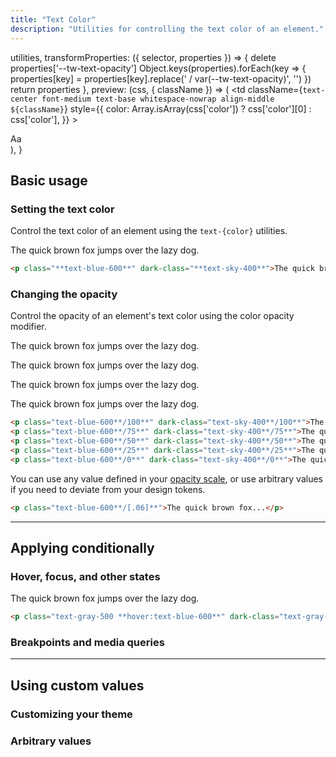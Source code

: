 ```yaml
---
title: "Text Color"
description: "Utilities for controlling the text color of an element."
---
```



  utilities,
  transformProperties: ({ selector, properties }) => {
    delete properties['--tw-text-opacity']
    Object.keys(properties).forEach(key => {
      properties[key] = properties[key].replace(' / var(--tw-text-opacity)', '')
    })
    return properties
  },
  preview: (css, { className }) => (
    <td
      className={`text-center font-medium text-base whitespace-nowrap align-middle ${className}`}
      style={{
        color: Array.isArray(css['color']) ? css['color'][0] : css['color'],
      }}
    >
      <div className="w-16 mx-auto">Aa</div>
    </td>
  ),
}

## Basic usage

### Setting the text color

Control the text color of an element using the `text-{color}` utilities.

<Example>
  <div class="relative text-xl text-center font-medium leading-6">
    <p class="text-blue-600 dark:text-sky-400">The quick brown fox jumps over the lazy dog.</p>
  </div>
</Example>

```html
<p class="**text-blue-600**" dark-class="**text-sky-400**">The quick brown fox...</p>
```

### Changing the opacity

Control the opacity of an element's text color using the color opacity modifier.

<Example>
  <div class="text-xl font-medium leading-6 space-y-4">
    <p class="text-blue-600/100 dark:text-sky-400/100">The quick brown fox jumps over the lazy dog.</p>
    <p class="text-blue-600/75 dark:text-sky-400/75">The quick brown fox jumps over the lazy dog.</p>
    <p class="text-blue-600/50 dark:text-sky-400/50">The quick brown fox jumps over the lazy dog.</p>
    <p class="text-blue-600/25 dark:text-sky-400/25">The quick brown fox jumps over the lazy dog.</p>
  </div>
</Example>

```html
<p class="text-blue-600**/100**" dark-class="text-sky-400**/100**">The quick brown fox...</p>
<p class="text-blue-600**/75**" dark-class="text-sky-400**/75**">The quick brown fox...</p>
<p class="text-blue-600**/50**" dark-class="text-sky-400**/50**">The quick brown fox...</p>
<p class="text-blue-600**/25**" dark-class="text-sky-400**/25**">The quick brown fox...</p>
<p class="text-blue-600**/0**" dark-class="text-sky-400**/0**">The quick brown fox...</p>
```

You can use any value defined in your [opacity scale](/docs/opacity), or use arbitrary values if you need to deviate from your design tokens.

```html
<p class="text-blue-600**/[.06]**">The quick brown fox...</p>
```

---

## <Heading ignore>Applying conditionally</Heading>

### <Heading ignore>Hover, focus, and other states</Heading>

<HoverFocusAndOtherStates featuredClass="text-blue-600">

<Example hint="Try hovering over the text to see the expected behaviour">
  <div class="relative text-xl text-center font-medium leading-6">
    <p class="text-gray-500 hover:text-blue-600 dark:text-gray-400 dark:hover:text-sky-400">The quick brown fox jumps over the lazy dog.</p>
  </div>
</Example>

```html
<p class="text-gray-500 **hover:text-blue-600**" dark-class="text-gray-400 **hover:text-sky-400**">The quick brown fox...</p>
```

</HoverFocusAndOtherStates>


### <Heading ignore>Breakpoints and media queries</Heading>

<BreakpointsAndMediaQueries defaultClass="text-blue-600" featuredClass="text-green-600" element="p" />

---

## Using custom values

### Customizing your theme

<CustomizePluginColors name="text" configKey="textColor" />

### Arbitrary values

<ArbitraryValues property="color" featuredClass="text-[#50d71e]" element="p" />
